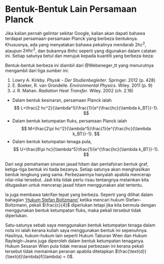 # Bentuk-Bentuk Lain Persamaan Planck

Jika kalian pernah gelintar sekitar Google, kalian akan dapati bahawa terdapat persamaan-persamaan Planck yang berbeza bentuknya. 
Khususnya, ada yang menyatakan bahawa pekalinya mendarab $2 hc^2$, ataupun $2\pi hc^2$, dan bukannya $8\pi hc$ seperti yang digunakan dalam catatan ini. 
Setiap satunya betul dan merujuk kepada kuantiti yang berbeza-beza:

:::{.callout-note .column-margin}
Bentuk-bentuk berbeza ini diambil dari @Webeneger_tt yang menurutnya mengambil dari tiga sumber ini:

1. Lowry A. Kirkby. _Physik - Der Studienbegleiter_. Springer. 2012 (p. 428)
2. E. Boeker, R. van Grondelle. _Environmental Physics_. Wiley. 2011 (p. 9)
3. J. R. Mahan. _Radiation Heat Transfer_. Wiley. 2002 (ch. 2.16)
:::

- Dalam bentuk kesinaran, persamaan Planck ialah 
    $$
        L=\frac{2 hc^2}{\lambda^5}\frac{1}{e^{\frac{hc}{\lambda k_BT}}-1}.
    $$
- Dalam bentuk ketumpatan fluks, persamaan Planck ialah 
    $$
        M=\frac{2\pi hc^2}{\lambda^5}\frac{1}{e^{\frac{hc}{\lambda k_BT}}-1}.
    $$
- Dalam bentuk ketumpatan tenaga pula, 
    $$
        U=\frac{8\pi hc}{\lambda^5}\frac{1}{e^{\frac{hc}{\lambda k_BT}}-1}.
    $$


Dari segi pemahaman sinaran jasad hitam dan pentafsiran bentuk graf, ketiga-tiga bentuk ini tiada bezanya. 
Setiap satunya akan menghasilkan bentuk lengkung yang sama. 
Perbezaannya hanyalah apabila mencerap nilai-nilai tersebut. 
Jadi kita tidak perlu risau tentangnya melainkan kita ditugaskan untuk mencerap jasad hitam menggunakan alat tertentu.

Ia juga membawa takrifan tepat yang berbeza. 
Seperti yang dilihat dalam bahagian ['Hukum Stefan Boltzmann'](./Stefan-Boltzmann.qmd) ketika mencari hukum Stefan--Boltzmann, pekali $\frac{c}{4}$ diperlukan tetapi jika kita bermula dengan menggunakan bentuk ketumpatan fluks, maka pekali tersebut tidak diperlukan.

Satu-satunya sebab saya menggunakan bentuk ketumpatan tenaga dalam nota ini ialah kerana kuliah saya menggunakan bentuk ini sepenuhnya.
Hasilnya, hukum-hukum lain seperti Hukum Taburan Wien dan Hukum Rayleigh--Jeans juga diperoleh dalam bentuk ketumpatan tenaganya. 
Hukum Sesaran Wien pula tidak merasai perbezaan ini kerana pekali tersebut tidak memainkan peranan apabila ditetapkan $\frac{\text{d}}{\text{d}\lambda}f(\lambda) = 0$.